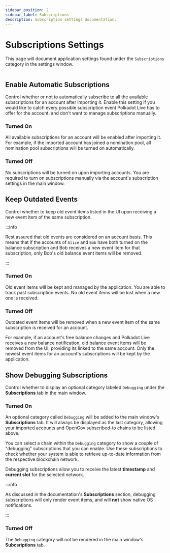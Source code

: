 ```yaml
---
sidebar_position: 2
sidebar_label: Subscriptions
description: Subscription settings documentation.
---
```



# Subscriptions Settings

This page will document application settings found under the `Subscriptions` category in the settings window.

<Img url="/img/subscriptions.png" />

## Enable Automatic Subscriptions

Control whether or not to automatically subscribe to all the available subscriptions for an account after importing it. Enable this setting if you would like to catch every possible subscription event Polkadot Live has to offer for the account, and don't want to manage subscriptions manually.

### Turned On

All available subscriptions for an account will be enabled after importing it. For example, if the imported account has joined a nomination pool, all nomination pool subscriptions will be turned on automatically.

### Turned Off

No subscriptions will be turned on upon importing accounts. You are required to turn on subscriptions manually via the account's subscription settings in the main window.

## Keep Outdated Events

Control whether to keep old event items listed in the UI upon receiving a new event item of the same subscription.

:::info

Rest assured that old events are considered on an account basis. This means that if the accounts of `Alice` and `Bob` have both turned on the balance subscription and Bob receives a new event item for that subscription, only Bob's old balance event items will be removed.

:::

### Turned On

Old event items will be kept and managed by the application. You are able to track past subscription events. No old event items will be lost when a new one is received.

### Turned Off

Outdated event items will be removed when a new event item of the same subscription is received for an account. 

For example, if an account's free balance changes and Polkadot Live receives a new balance notification, old balance event items will be removed from the UI, providing its linked to the same account. Only the newest event items for an account's subscriptions will be kept by the application.

## Show Debugging Subscriptions

Control whether to display an optional category labeled `Debugging` under the **Subscriptions** tab in the main window.

### Turned On

An optional category called `Debugging` will be added to the main window's **Subscriptions** tab. It will always be displayed as the last category, allowing your imported accounts and OpenGov subscribed-to chains to be listed above.

You can select a chain within the `Debugging` category to show a couple of "debugging" subscriptions that you can enable. Use these subscriptions to check whether your system is able to retrieve up-to-date information from the respective blockchain network.

Debugging subscriptions allow you to receive the latest **timestamp** and **current slot** for the selected network.

:::info

As discussed in the documentation's **Subscriptions** section, debugging subscriptions will only render event items, and will **not** show native OS notifications.

:::

### Turned Off

The `Debugging` category will not be rendered in the main window's **Subcsriptions** tab.
